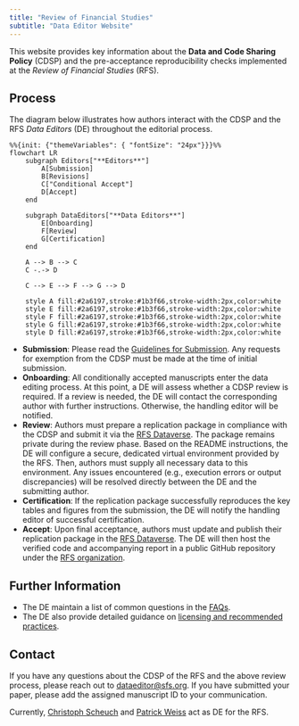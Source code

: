 ```yaml
---
title: "Review of Financial Studies"
subtitle: "Data Editor Website"
---
```


This website provides key information about the **Data and Code Sharing Policy** (CDSP) and the pre-acceptance reproducibility checks implemented at the *Review of Financial Studies* (RFS).

## Process

The diagram below illustrates how authors interact with the CDSP and the RFS *Data Editors* (DE) throughout the editorial process.

```mermaid
%%{init: {"themeVariables": { "fontSize": "24px"}}}%%
flowchart LR
    subgraph Editors["**Editors**"]
        A[Submission]
        B[Revisions]
        C["Conditional Accept"]
        D[Accept]
    end

    subgraph DataEditors["**Data Editors**"]
        E[Onboarding]
        F[Review]
        G[Certification]
    end

    A --> B --> C
    C -.-> D

    C --> E --> F --> G --> D

    style A fill:#2a6197,stroke:#1b3f66,stroke-width:2px,color:white
    style E fill:#2a6197,stroke:#1b3f66,stroke-width:2px,color:white
    style F fill:#2a6197,stroke:#1b3f66,stroke-width:2px,color:white
    style G fill:#2a6197,stroke:#1b3f66,stroke-width:2px,color:white
    style D fill:#2a6197,stroke:#1b3f66,stroke-width:2px,color:white
```

- **Submission**: Please read the [Guidelines for Submission](https://sfs.org/guidelines-for-submissions/). Any requests for exemption from the CDSP must be made at the time of initial submission.
- **Onboarding**: All conditionally accepted manuscripts enter the data editing process. At this point, a DE will assess whether a CDSP review is required. If a review is needed, the DE will contact the corresponding author with further instructions. Otherwise, the handling editor will be notified.
- **Review**:  Authors must prepare a replication package in compliance with the CDSP and submit it via the [RFS Dataverse](https://dataverse.harvard.edu/dataverse/rfs). The package remains private during the review phase. Based on the README instructions, the DE will configure a secure, dedicated virtual environment provided by the RFS. Then, authors must supply all necessary data to this environment. Any issues encountered (e.g., execution errors or output discrepancies) will be resolved directly between the DE and the submitting author. 
- **Certification**: If the replication package successfully reproduces the key tables and figures from the submission, the DE will notify the handling editor of successful certification.
- **Accept**: Upon final acceptance, authors must update and publish their replication package in the [RFS Dataverse](https://dataverse.harvard.edu/dataverse/rfs). The DE will then host the verified code and accompanying report in a public GitHub repository under the [RFS organization](https://github.com/review-of-financial-studies).

## Further Information

- The DE maintain a list of common questions in the [FAQs](faqs.qmd).
- The DE also provide detailed guidance on [licensing and recommended practices](license.qmd).

## Contact

If you have any questions about the CDSP of the RFS and the above review process, please reach out to <a href="mailto:dataeditor@sfs.org">dataeditor@sfs.org</a>. If you have submitted your paper, please add the assigned manuscript ID to your communication.

Currently, [Christoph Scheuch](https://www.linkedin.com/in/christophscheuch/) and [Patrick Weiss](https://sites.google.com/view/patrick-weiss) act as DE for the RFS.
